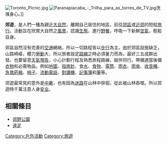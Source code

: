 {{original research|time=2015-07-24T02:19:07+00:00}}
{{Unreferenced|time=2008-06-17}}
[[File:Toronto_Picnic.jpg|thumb]]
[[File:Paranapiacaba_-_Trilha_para_as_torres_de_TV.jpg|right]]洗滌身心。]]

'''郊遊'''，是人們一種為親近[[大自然|大自然]]，離開自己居住的地區，前往[[郊區|郊區]]或[[近郊|近郊]]的短程[[旅行|旅行]]。活動旨在欣賞大自然之[[風景|風景]]，認識[[生態|生態]]，進行[[野餐|野餐]]，呼吸一下新鮮[[空氣|空氣]]，輕鬆自身。

郊區自然沒有完善的[[交通|交通]]網絡，所以一切路程皆以[[步行|步行]]為主。由於郊區設施缺乏，山路崎嶇，體力[[勞動|勞動]]大，所以旅者設定[[路線|路線]]之時必須量力而為，最好三五成群出發。也要留意[[天氣預告|天氣預告]]，小心計劃行程及熟悉旅程路線，結伴同行。帶備適當後備[[衣物|衣物]]和必需物品，例如[[地圖|地圖]]、[[指南針|指南針]]、食[[水|水]]、[[食物|食物]]、[[電筒|電筒]]、[[雨衣|雨衣]]、[[雨傘|雨傘]]、[[收音機|收音機]]、[[急救葯箱|急救葯箱]]、[[哨子_(器物)|哨子]]、[[流動電話|流動電話]]、[[對講機|對講機]]、[[記事簿|記事簿]]和[[筆|筆]]等。

郊遊最常見的意外是[[中暑|中暑]]，也有因為[[迷路|迷路]]在山林中徘徊，從此被山林吞噬。所以郊遊時千萬注意人身[[安全|安全]]。

== 相關條目 ==
{{commons category|Picnics}}
* [[郊野公園|郊野公園]]
* [[遠足|遠足]]

[[Category:戶外活動|Category:戶外活動]]
[[Category:旅遊|Category:旅遊]]